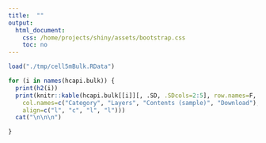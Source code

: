 ```yaml
---
title:  ""
output:
  html_document:
    css: /home/projects/shiny/assets/bootstrap.css
    toc: no
---
```


```r

load("./tmp/cell5mBulk.RData")

for (i in names(hcapi.bulk)) {
  print(h2(i))
  print(knitr::kable(hcapi.bulk[[i]][, .SD, .SDcols=2:5], row.names=F, 
    col.names=c("Category", "Layers", "Contents (sample)", "Download"),
    align=c("l", "c", "l", "l")))
  cat("\n\n\n")

}


```


